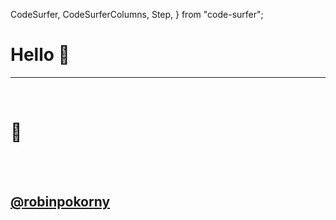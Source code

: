   CodeSurfer,
  CodeSurferColumns,
  Step,
} from "code-surfer";


# Hello 👋

---

<br />

# 👋

<br />
<br />

## [@robinpokorny](https://robinpokorny.com)

